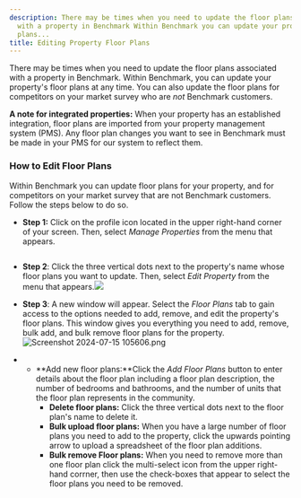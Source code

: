 ```yaml
---
description: There may be times when you need to update the floor plans associated
  with a property in Benchmark Within Benchmark you can update your propertys floor
  plans...
title: Editing Property Floor Plans
---
```


There may be times when you need to update the floor plans associated with a property in Benchmark. Within Benchmark, you can update your property's floor plans at any time. You can also update the floor plans for competitors on your market survey who are *not* Benchmark customers. 



**A note for integrated properties:** When your property has an established integration, floor plans are imported from your property management system (PMS). Any floor plan changes you want to see in Benchmark must be made in your PMS for our system to reflect them. 



### How to Edit Floor Plans


Within Benchmark you can update floor plans for your property, and for competitors on your market survey that are not Benchmark customers. Follow the steps below to do so. 


* **Step 1:** Click on the profile icon located in the upper right-hand corner of your screen. Then, select *Manage Properties* from the menu that appears.


<Frame>
  <img src="/images/radix/1ab82afec7b8c55e7a79a83bd88b59e8403515a2.png" alt="" />
</Frame>


* **Step 2**: Click the three vertical dots next to the property's name whose floor plans you want to update. Then, select *Edit Property* from the menu that appears.![](/images/radix/9f3fb0d3e0796cef822b9b9d12408ef9efad61a2.png)


* **Step 3**: A new window will appear. Select the *Floor Plans* tab to gain access to the options needed to add, remove, and edit the property's floor plans. This window gives you everything you need to add, remove, bulk add, and bulk remove floor plans for the property. ![Screenshot 2024-07-15 105606.png](/images/radix/8db45105c3ac325dba16cf83c072d77a2ef4ce35.png)


* + **Add new floor plans:**Click the *Add Floor Plans* button to enter details about the floor plan including a floor plan description, the number of bedrooms and bathrooms, and the number of units that the floor plan represents in the community.
	+ **Delete floor plans:** Click the three vertical dots next to the floor plan's name to delete it.
	+ **Bulk upload floor plans:** When you have a large number of floor plans you need to add to the property, click the upwards pointing arrow to upload a spreadsheet of the floor plan additions.
	+ **Bulk remove Floor plans:** When you need to remove more than one floor plan click the multi-select icon from the upper right-hand corrner, then use the check-boxes that appear to select the floor plans you need to be removed.